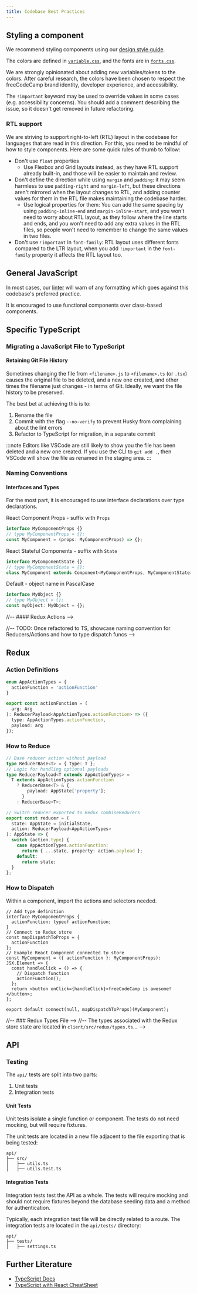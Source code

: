 ```yaml
---
title: Codebase Best Practices
---
```



## Styling a component

We recommend styling components using our [design style guide](https://design-style-guide.freecodecamp.org/).

The colors are defined in [`variable.css`](/client/src/components/layouts/variables.css), and the fonts are in [`fonts.css`](/client/src/components/layouts/fonts.css).

We are strongly opinionated about adding new variables/tokens to the colors. After careful research, the colors have been chosen to respect the freeCodeCamp brand identity, developer experience, and accessibility.

The `!important` keyword may be used to override values in some cases (e.g. accessibility concerns). You should add a comment describing the issue, so it doesn't get removed in future refactoring.

### RTL support

We are striving to support right-to-left (RTL) layout in the codebase for languages that are read in this direction. For this, you need to be mindful of how to style components. Here are some quick rules of thumb to follow:

- Don't use `float` properties
  - Use Flexbox and Grid layouts instead, as they have RTL support already built-in, and those will be easier to maintain and review.
- Don't define the direction while using `margin` and `padding`: it may seem harmless to use `padding-right` and `margin-left`, but these directions aren't mirrored when the layout changes to RTL, and adding counter values for them in the RTL file makes maintaining the codebase harder.
  - Use logical properties for them: You can add the same spacing by using `padding-inline-end` and `margin-inline-start`, and you won't need to worry about RTL layout, as they follow where the line starts and ends, and you won't need to add any extra values in the RTL files, so people won't need to remember to change the same values in two files.
- Don't use `!important` in `font-family`: RTL layout uses different fonts compared to the LTR layout, when you add `!important` in the `font-family` property it affects the RTL layout too.

## General JavaScript

In most cases, our [linter](/how-to-setup-freecodecamp-locally/#follow-these-steps-to-get-your-development-environment-ready) will warn of any formatting which goes against this codebase's preferred practice.

It is encouraged to use functional components over class-based components.

## Specific TypeScript

### Migrating a JavaScript File to TypeScript

#### Retaining Git File History

Sometimes changing the file from `<filename>.js` to `<filename>.ts` (or `.tsx`) causes the original file to be deleted, and a new one created, and other times the filename just changes - in terms of Git. Ideally, we want the file history to be preserved.

The best bet at achieving this is to:

<Steps>

1. Rename the file
2. Commit with the flag `--no-verify` to prevent Husky from
   complaining about the lint errors
3. Refactor to TypeScript for migration, in a separate commit

</Steps>

:::note
Editors like VSCode are still likely to show you the file has been deleted
and a new one created. If you use the CLI to `git add .`, then VSCode will show the
file as renamed in the staging area.
:::

### Naming Conventions

#### Interfaces and Types

For the most part, it is encouraged to use interface declarations over type declarations.

React Component Props - suffix with `Props`

```typescript
interface MyComponentProps {}
// type MyComponentProps = {};
const MyComponent = (props: MyComponentProps) => {};
```

React Stateful Components - suffix with `State`

```typescript
interface MyComponentState {}
// type MyComponentState = {};
class MyComponent extends Component<MyComponentProps, MyComponentState> {}
```

Default - object name in PascalCase

```typescript
interface MyObject {}
// type MyObject = {};
const myObject: MyObject = {};
```

//-- #### Redux Actions -->

//-- TODO: Once refactored to TS, showcase naming convention for Reducers/Actions and how to type dispatch funcs -->

## Redux

### Action Definitions

```typescript
enum AppActionTypes = {
  actionFunction = 'actionFunction'
}

export const actionFunction = (
  arg: Arg
): ReducerPayload<AppActionTypes.actionFunction> => ({
  type: AppActionTypes.actionFunction,
  payload: arg
});
```

### How to Reduce

```typescript
// Base reducer action without payload
type ReducerBase<T> = { type: T };
// Logic for handling optional payloads
type ReducerPayload<T extends AppActionTypes> =
  T extends AppActionTypes.actionFunction
    ? ReducerBase<T> & {
        payload: AppState['property'];
      }
    : ReducerBase<T>;

// Switch reducer exported to Redux combineReducers
export const reducer = (
  state: AppState = initialState,
  action: ReducerPayload<AppActionTypes>
): AppState => {
  switch (action.type) {
    case AppActionTypes.actionFunction:
      return { ...state, property: action.payload };
    default:
      return state;
  }
};
```

### How to Dispatch

Within a component, import the actions and selectors needed.

```tsx
// Add type definition
interface MyComponentProps {
  actionFunction: typeof actionFunction;
}
// Connect to Redux store
const mapDispatchToProps = {
  actionFunction
};
// Example React Component connected to store
const MyComponent = ({ actionFunction }: MyComponentProps): JSX.Element => {
  const handleClick = () => {
    // Dispatch function
    actionFunction();
  };
  return <button onClick={handleClick}>freeCodeCamp is awesome!</button>;
};

export default connect(null, mapDispatchToProps)(MyComponent);
```

//-- ### Redux Types File -->
//-- The types associated with the Redux store state are located in `client/src/redux/types.ts`... -->

## API

### Testing

The `api/` tests are split into two parts:

<Steps>

1. Unit tests
2. Integration tests

</Steps>

#### Unit Tests

Unit tests isolate a single function or component. The tests do not need mocking, but will require fixtures.

The unit tests are located in a new file adjacent to the file exporting that is being tested:

```text
api/
├── src/
│   ├── utils.ts
│   ├── utils.test.ts
```

#### Integration Tests

Integration tests test the API as a whole. The tests will require mocking and should not require fixtures beyond the database seeding data and a method for authentication.

Typically, each integration test file will be directly related to a route. The integration tests are located in the `api/tests/` directory:

```text
api/
├── tests/
│   ├── settings.ts
```

## Further Literature

- [TypeScript Docs](https://www.typescriptlang.org/docs/)
- [TypeScript with React CheatSheet](https://github.com/typescript-cheatsheets/react#readme)
